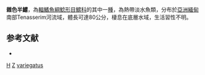 {{Speciesbox 
| genus = Hemibagrus
| species = variegatus
| status = DD
| status_system = IUCN3.1
| authority = [[Ng|Ng]] & [[Ferraris|Ferraris]], 2000
| synonyms = 
}}
'''雜色半鱨'''，為[[輻鰭魚綱|輻鰭魚綱]][[鯰形目|鯰形目]][[鱨科|鱨科]]的其中一[[種|種]]，為熱帶淡水魚類，分布於[[亞洲|亞洲]][[緬甸|緬甸]]南部Tenasserim河流域，體長可達80公分，棲息在底層水域，生活習性不明。

==参考文献==
*{{FishBase_species|genus=Hemibagrus|species=variegatus|year=2015|month=4}}

{{Taxonbar}}

[[Category:2000年描述的鱼类|H]]
[[Category:IUCN红色名录数据缺乏物种|Z]]
[[Category:半鱨屬|variegatus]]